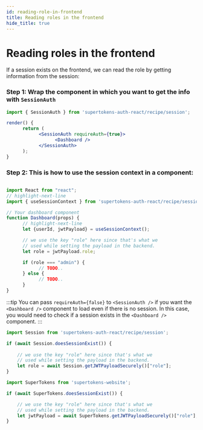 ```yaml
---
id: reading-role-in-frontend
title: Reading roles in the frontend
hide_title: true
---
```



# Reading roles in the frontend

If a session exists on the frontend, we can read the role by getting information from the session:

<FrontendSDKTabs>
<TabItem value="reactjs">
<FrontendReactContextSubTabs>
<TabItem value="with-react-context">

### Step 1: Wrap the component in which you want to get the info with `SessionAuth`

```jsx
import { SessionAuth } from 'supertokens-auth-react/recipe/session';

render() {
      return (
            <SessionAuth requireAuth={true}>
                  <Dashboard />
            </SessionAuth>
      );
}
```

### Step 2: This is how to use the session context in a component:

```jsx

import React from "react";
// highlight-next-line
import { useSessionContext } from 'supertokens-auth-react/recipe/session';

// Your dashboard component
function Dashboard(props) {
      // highlight-next-line
      let {userId, jwtPayload} = useSessionContext();

      // we use the key "role" here since that's what we
      // used while setting the payload in the backend. 
      let role = jwtPayload.role;

      if (role === "admin") {
            // TODO..
      } else {
            // TODO..
      }
}
```

:::tip
You can pass `requireAuth={false}` to `<SessionAuth />` if you want the `<Dashboard />` component to load even if there is no session. In this case, you would need to check if a session exists in the `<Dashboard />` component.
:::

</TabItem>
<TabItem value="without-react-context">

```jsx
import Session from 'supertokens-auth-react/recipe/session';

if (await Session.doesSessionExist()) {
    
    // we use the key "role" here since that's what we
    // used while setting the payload in the backend. 
    let role = await Session.getJWTPayloadSecurely()["role"];
}
```
</TabItem>
</FrontendReactContextSubTabs>
</TabItem>

<TabItem value="vanillajs">

```jsx
import SuperTokens from 'supertokens-website';

if (await SuperTokens.doesSessionExist()) {

    // we use the key "role" here since that's what we
    // used while setting the payload in the backend. 
    let jwtPayload = await SuperTokens.getJWTPayloadSecurely()["role"];
}
```
</TabItem>
</FrontendSDKTabs>
